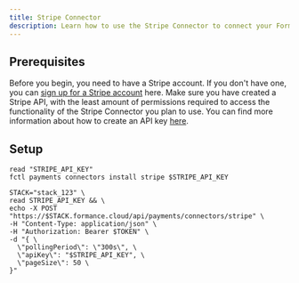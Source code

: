 ```yaml
---
title: Stripe Connector
description: Learn how to use the Stripe Connector to connect your Formance Platform to Stripe.
---
```


## Prerequisites

Before you begin, you need to have a Stripe account. If you don't have one, you can [sign up for a Stripe account](https://dashboard.stripe.com/register) here. Make sure you have created a Stripe API, with the least amount of permissions required to access the functionality of the Stripe Connector you plan to use. You can find more information about how to create an API key [here](https://stripe.com/docs/keys).

<ApiWarning />

## Setup

<StackCmd>

```shell
read "STRIPE_API_KEY"
fctl payments connectors install stripe $STRIPE_API_KEY
```

```shell
STACK="stack_123" \
read STRIPE_API_KEY && \
echo -X POST "https://$STACK.formance.cloud/api/payments/connectors/stripe" \
-H "Content-Type: application/json" \
-H "Authorization: Bearer $TOKEN" \
-d "{ \
  \"pollingPeriod\": \"300s\", \
  \"apiKey\": "$STRIPE_API_KEY", \
  \"pageSize\": 50 \
}"
```

</StackCmd>
